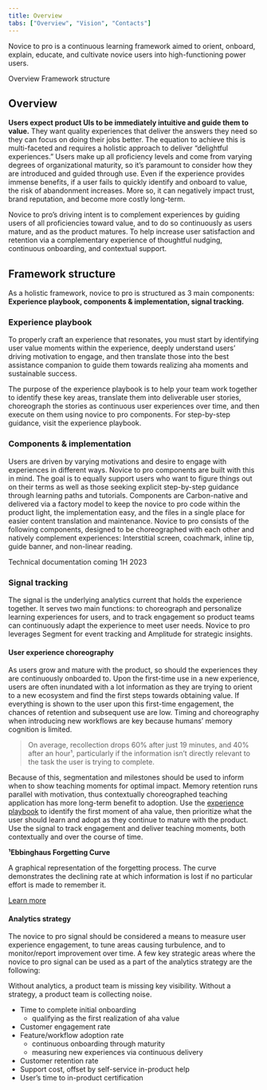 ```yaml
---
title: Overview
tabs: ["Overview", "Vision", "Contacts"]
---
```


<PageDescription>

Novice to pro is a continuous learning framework aimed to orient, onboard, explain, educate, and cultivate novice users into high-functioning power users.

</PageDescription>

<AnchorLinks>
   <AnchorLink>Overview</AnchorLink>
   <AnchorLink>Framework structure</AnchorLink>
</AnchorLinks>


## Overview

**Users expect product UIs to be immediately intuitive and guide them to value.** They want quality experiences that deliver the answers they need so they can focus on doing their jobs better. The equation to achieve this is multi-faceted and requires a holistic approach to deliver “delightful experiences.” Users make up all proficiency levels and come from varying degrees of organizational maturity, so it’s paramount to consider how they are introduced and guided through use. Even if the experience provides immense benefits, if a user fails to quickly identify and onboard to value, the risk of abandonment increases. More so, it can negatively impact trust, brand reputation, and become more costly long-term.

Novice to pro’s driving intent is to complement experiences by guiding users of all proficiencies toward value, and to do so continuously as users mature, and as the product matures. To help increase user satisfaction and retention via a complementary experience of thoughtful nudging, continuous onboarding, and contextual support.


## Framework structure

As a holistic framework, novice to pro is structured as 3 main components: **Experience playbook, components & implementation, signal tracking.**

### Experience playbook

To properly craft an experience that resonates, you must start by identifying user value moments within the experience, deeply understand users’ driving motivation to engage, and then translate those into the best assistance companion to guide them towards realizing aha moments and sustainable success.

The purpose of the experience playbook is to help your team work together to identify these key areas, translate them into deliverable user stories, choreograph the stories as continuous user experiences over time, and then execute on them using novice to pro components. For step-by-step guidance, visit the experience playbook.

<CardGroup>
  <MiniCard
    title="Experience playbook"
    href="/novice-to-pro/experience-playbook"
    actionIcon="arrowRight"
  />
</CardGroup>

### Components & implementation

Users are driven by varying motivations and desire to engage with experiences in different ways. Novice to pro components are built with this in mind. The goal is to equally support users who want to figure things out on their terms as well as those seeking explicit step-by-step guidance through learning paths and tutorials. Components are Carbon-native and delivered via a factory model to keep the novice to pro code within the product light, the implementation easy, and the files in a single place for easier content translation and maintenance. Novice to pro consists of the following components, designed to be choreographed with each other and natively complement experiences: Interstitial screen, coachmark, inline tip, guide banner, and non-linear reading.

<CardGroup><MiniCard
  title="Interstitial screen"
  href="/novice-to-pro/components/interstitial/usage"
  actionIcon="arrowRight"
  />
<MiniCard
    title="Coachmark"
href="/novice-to-pro/components/coachmark/usage"
  actionIcon="arrowRight"
  />
<MiniCard
  title="Inline tip"
  href="/novice-to-pro/components/inline-tip/usage"
  actionIcon="arrowRight"
  />
<MiniCard
  title="Guide banner"
  href="/novice-to-pro/components/guide-banner/usage"
    actionIcon="arrowRight"
  />
<MiniCard
  title="Non-linear reading"
  href="/novice-to-pro/components/nonlinear-reading/usage"
  actionIcon="arrowRight"
  />
</CardGroup>

<InlineNotification>
  Technical documentation coming 1H 2023
</InlineNotification>

### Signal tracking

<Row>
<Column colMd={8} colLg={8}>

The signal is the underlying analytics current that holds the experience together. It serves two main functions: to choreograph and personalize learning experiences for users, and to track engagement so product teams can  continuously adapt the experience to meet user needs. Novice to pro leverages Segment for event tracking and Amplitude for strategic insights.

#### User experience choreography

As users grow and mature with the product, so should the experiences they are continuously onboarded to. Upon the first-time use in a new experience, users are often inundated with a lot information as they are trying to orient to a new ecosystem and find the first steps towards obtaining value. If everything is shown to the user upon this first-time engagement, the chances of retention and subsequent use are low. Timing and choreography when introducing new workflows are key because humans’ memory cognition is limited.

> On average, recollection drops 60% after just 19 minutes, and 40% after an hour¹, particularly if the information isn’t directly relevant to the task the user is trying to complete. 

Because of this, segmentation and milestones should be used to inform when to show teaching moments for optimal impact. Memory retention runs parallel with motivation, thus contextually choreographed teaching application has more long-term benefit to adoption. Use the [experience playbook](/novice-to-pro/experience-playbook) to identify the first moment of aha value, then prioritize what the user should learn and adopt as they continue to mature with the product. Use the signal to track engagement and deliver teaching moments, both contextually and over the course of time.
</Column>

<Column colMd={2} colLg={3} offsetMd={1} offsetLg={1}>
  <Aside>

**¹Ebbinghaus Forgetting Curve**

A graphical representation of the forgetting process. The curve demonstrates the declining rate at which information is lost if no particular effort is made to remember it.

[Learn more](https://practicalpie.com/ebbinghaus-forgetting-curve/)

  </Aside>
</Column>
</Row>

#### Analytics strategy

<Row>
<Column colMd={8} colLg={8}>

The novice to pro signal should be considered a means to measure user experience engagement, to tune areas causing turbulence, and to monitor/report improvement over time. A few key strategic areas where the novice to pro signal can be used as a part of the analytics strategy are the following:

</Column>
<Column colMd={2} colLg={3} offsetMd={1} offsetLg={1}>
  <Aside>

Without analytics, a product team is missing key visibility. Without a strategy, a product team is collecting noise.

  </Aside>
</Column>
</Row>

* Time to complete initial onboarding
  * qualifying as the first realization of aha value
* Customer engagement rate
* Feature/workflow adoption rate
  * continuous onboarding through maturity
  * measuring new experiences via continuous delivery
* Customer retention rate
* Support cost, offset by self-service in-product help
* User’s time to in-product certification
